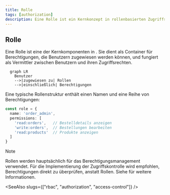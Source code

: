 ```yaml
---
title: Rolle
tags: [authorization]
description: Eine Rolle ist ein Kernkonzept in rollenbasierten Zugriffskontrollsystemen (RBAC), das eine Sammlung von Berechtigungen darstellt, die definiert, welche Aktionen Benutzer ausführen können, und bietet eine effiziente Möglichkeit, Zugriffsrechte für Benutzer zu verwalten und zuzuweisen.
---
```


## Rolle

Eine Rolle ist eine der Kernkomponenten in <Ref slug="rbac" />. Sie dient als Container für Berechtigungen, die Benutzern zugewiesen werden können, und fungiert als Vermittler zwischen Benutzern und ihren Zugriffsrechten.

```mermaid
  graph LR
    Benutzer
    -->|zugewiesen zu| Rollen
    -->|einschließlich| Berechtigungen
```

Eine typische Rollenstruktur enthält einen Namen und eine Reihe von Berechtigungen:

```typescript
const role = {
  name: 'order_admin',
  permissions: [
    'read:orders',   // Bestelldetails anzeigen
    'write:orders',  // Bestellungen bearbeiten
    'read:products'  // Produkte anzeigen
  ]
}
```

> [!Note]
> Rollen werden hauptsächlich für das Berechtigungsmanagement verwendet. Für die Implementierung der Zugriffskontrolle wird empfohlen, Berechtigungen direkt zu überprüfen, anstatt Rollen. Siehe <Ref slug="rbac" /> für weitere Informationen.

<SeeAlso slugs={["rbac", "authorization", "access-control"]} />